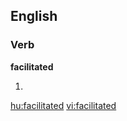 
==English==

===Verb===
'''facilitated'''

# {{past of|[[facilitate]]}}

[[hu:facilitated]]
[[vi:facilitated]]